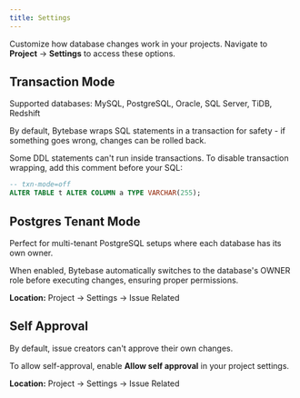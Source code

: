 ```yaml
---
title: Settings
---
```


Customize how database changes work in your projects. Navigate to **Project** → **Settings** to access these options.

## Transaction Mode

<Note>
Supported databases: MySQL, PostgreSQL, Oracle, SQL Server, TiDB, Redshift
</Note>

By default, Bytebase wraps SQL statements in a transaction for safety - if something goes wrong, changes can be rolled back.

Some DDL statements can't run inside transactions. To disable transaction wrapping, add this comment before your SQL:

```sql
-- txn-mode=off
ALTER TABLE t ALTER COLUMN a TYPE VARCHAR(255);
```

## Postgres Tenant Mode

Perfect for multi-tenant PostgreSQL setups where each database has its own owner.

When enabled, Bytebase automatically switches to the database's OWNER role before executing changes, ensuring proper permissions.

**Location:** Project → Settings → Issue Related

## Self Approval

By default, issue creators can't approve their own changes.

To allow self-approval, enable **Allow self approval** in your project settings.

**Location:** Project → Settings → Issue Related